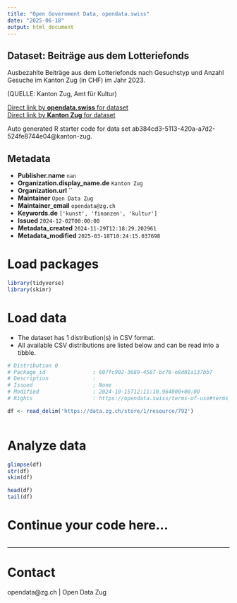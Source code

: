 ```yaml
---
title: "Open Government Data, opendata.swiss"
date: "2025-06-18"
output: html_document
---
```


## Dataset: Beiträge aus dem Lotteriefonds

Ausbezahlte Beiträge aus dem Lotteriefonds nach Gesuchstyp und Anzahl Gesuche im Kanton Zug (in CHF) im Jahr 2023.

(QUELLE: Kanton Zug, Amt für Kultur)

[Direct link by **opendata.swiss** for dataset](https://opendata.swiss/de/dataset/beitrage-aus-dem-lotteriefonds)<br>
[Direct link by **Kanton Zug** for dataset](https://www.zg.ch/behoerden/gesundheitsdirektion/statistikfachstelle/themen/16-sport-und-kultur/kultur)

Auto generated R starter code for data set ab384cd3-5113-420a-a7d2-524fe8744e04@kanton-zug.

## Metadata

- **Publisher.name** `nan`
- **Organization.display_name.de** `Kanton Zug`
- **Organization.url** ``
- **Maintainer** `Open Data Zug`
- **Maintainer_email** `opendata@zg.ch`
- **Keywords.de** `['kunst', 'finanzen', 'kultur']`
- **Issued** `2024-12-02T00:00:00`
- **Metadata_created** `2024-11-29T12:18:29.202961`
- **Metadata_modified** `2025-03-18T10:24:15.037698`


# Load packages

```r

library(tidyverse)
library(skimr)

```

# Load data

-   The dataset has 1 distribution(s) in CSV format.
-   All available CSV distributions are listed below and can be read into a tibble.

```r

# Distribution 0
# Package_id               : 607fc902-3689-4587-bc76-e8d01a137bb7
# Description              : 
# Issued                   : None
# Modified                 : 2024-10-15T12:11:10.964000+00:00
# Rights                   : https://opendata.swiss/terms-of-use#terms_by

df <- read_delim('https://data.zg.ch/store/1/resource/792')



```

# Analyze data

```r

glimpse(df)
str(df)
skim(df)

head(df)
tail(df)

```

# Continue your code here...

```r

```

------------------------------------------------------------------------

# Contact

opendata@zg.ch | Open Data Zug
